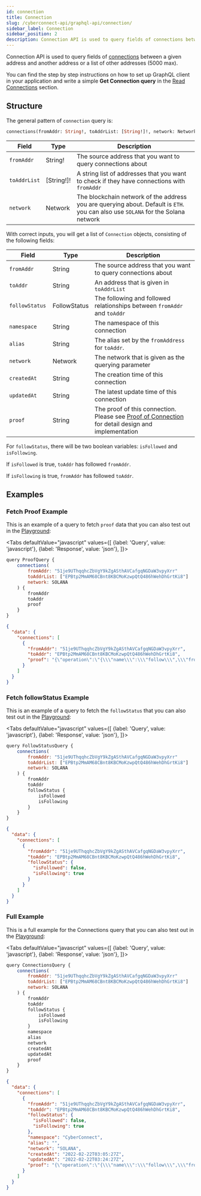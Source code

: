 ```yaml
---
id: connection
title: Connection
slug: /cyberconnect-api/graphql-api/connection/
sidebar_label: Connection
sidebar_position: 2
description: Connection API is used to query fields of connections between a given address and another address or a list of other addresses (5000 max).
---
```


Connection API is used to query fields of [connections](/concepts/connection/) between a given address and another address or a list of other addresses (5000 max).

You can find the step by step instructions on how to set up GraphQL client in your application and write a simple **Get Connection query** in the [Read Connections](/get-started/read-connections/) section.

## Structure

The general pattern of `connection` query is:

```graphql
connections(fromAddr: String!, toAddrList: [String!]!, network: Network) [Connection!]!
```

| Field        | Type       | Description                                                                                                                      |
| ------------ | ---------- | -------------------------------------------------------------------------------------------------------------------------------- |
| `fromAddr`   | String!    | The source address that you want to query connections about                                                                      |
| `toAddrList` | [String!]! | A string list of addresses that you want to check if they have connections with `fromAddr`                                       |
| `network`    | Network    | The blockchain network of the address you are querying about. Default is `ETH`. you can also use `SOLANA` for the Solana network |

With correct inputs, you will get a list of `Connection` objects, consisting of the following fields:

| Field           | Type         | Description                                                                                                                         |
| --------------- | ------------ | ----------------------------------------------------------------------------------------------------------------------------------- |
| `fromAddr `     | String       | The source address that you want to query connections about                                                                         |
| `toAddr`        | String       | An address that is given in `toAddrList`                                                                                            |
| `followStatus ` | FollowStatus | The following and followed relationships between `fromAddr` and `toAddr`                                                            |
| `namespace`     | String       | The namespace of this connection                                                                                                    |
| `alias`         | String       | The alias set by the `fromAddress` for `toAddr`.                                                                                    |
| `network`       | Network      | The network that is given as the querying parameter                                                                                 |
| `createdAt`     | String       | The creation time of this connection                                                                                                |
| `updatedAt`     | String       | The latest update time of this connection                                                                                           |
| `proof`         | String       | The proof of this connection. Please see [Proof of Connection](/protocol/proof-of-connection/) for detail design and implementation |

For `followStatus`, there will be two boolean variables: `isFollowed` and `isFollowing`.

If `isFollowed` is true, `toAddr` has followed `fromAddr`.

If `isFollowing` is true, `fromAddr` has followed `toAddr`.

## Examples

### Fetch Proof Example

This is an example of a query to fetch `proof` data that you can also test out in the [Playground](/cyberconnect-api/playground/):


<Tabs
    defaultValue="javascript"
    values={[
        {label: 'Query', value: 'javascript'},
        {label: 'Response', value: 'json'},
    ]}>
<TabItem value="javascript">

```javascript
query ProofQuery {
    connections(
        fromAddr: "51je9UThqqhcZbVgY9kZgASthAVCafgqNGDaW3vpyXrr"
        toAddrList: ["EPBtp2MmAM68CBnt8KBCMoKzwpQtQ486hWehDhGrtKi8"]
        network: SOLANA
    ) {
        fromAddr
        toAddr
        proof
    }
}
```

</TabItem>
<TabItem value="json">

```json
{
  "data": {
    "connections": [
      {
        "fromAddr": "51je9UThqqhcZbVgY9kZgASthAVCafgqNGDaW3vpyXrr",
        "toAddr": "EPBtp2MmAM68CBnt8KBCMoKzwpQtQ486hWehDhGrtKi8",
        "proof": "{\"operation\":\"{\\\"name\\\":\\\"follow\\\",\\\"from\\\":\\\"51je9UThqqhcZbVgY9kZgASthAVCafgqNGDaW3vpyXrr\\\",\\\"to\\\":\\\"EPBtp2MmAM68CBnt8KBCMoKzwpQtQ486hWehDhGrtKi8\\\",\\\"namespace\\\":\\\"CyberConnect\\\",\\\"network\\\":\\\"SOLANA\\\",\\\"alias\\\":\\\"\\\",\\\"timestamp\\\":1645500266794}\",\"digest\":\"0xf8dd7b357e8b738a3ad91080ccea4b07003a2c967b631ba950c2a3e00ff64cf2\",\"signature\":\"0x103fb899c224244740cf1eaa16ce401b218ae85fc0507ca07d29f91b57cf9708a5d6cdede97dc326663fe4f432f52c1ddaef9fb21b8d06f93e6893548aae825c\",\"signingKey\":{\"publicKey\":\"MFkwEwYHKoZIzj0CAQYIKoZIzj0DAQcDQgAEngy/L6H1b5u9DVIRIFu2z6Tn+qgkn60NyaAJVbBnTDEQ/PjdvilGWCKUSHgPHIIqpxX9BfQHi+3e+xHKTlrFsQ==\",\"format\":\"SubjectPublicKeyInfo\",\"algorithm\":\"ES256\"},\"signingKeyAuth\":{\"authorship\":\"51je9UThqqhcZbVgY9kZgASthAVCafgqNGDaW3vpyXrr\",\"signingKeySignature\":\"4kMtz6iCjockVhwQwGLzdGxKEESPF3EZXGFkfs2KrFs6a9YYDpRTkxAWcBWFpHjH1DFDLYkaD84TZsv4THmzCL81\",\"signingKeyMessage\":\"I authorize CyberConnect from this device using signing key:\\nMFkwEwYHKoZIzj0CAQYIKoZIzj0DAQcDQgAEngy/L6H1b5u9DVIRIFu2z6Tn+qgkn60NyaAJVbBnTDEQ/PjdvilGWCKUSHgPHIIqpxX9BfQHi+3e+xHKTlrFsQ==\"}}"
      }
    ]
  }
}
```

</TabItem>
</Tabs>

### Fetch followStatus Example

This is an example of a query to fetch the `followStatus` that you can also test out in the [Playground](/cyberconnect-api/playground/):

<Tabs
    defaultValue="javascript"
    values={[
        {label: 'Query', value: 'javascript'},
        {label: 'Response', value: 'json'},
    ]}>
<TabItem value="javascript">

```javascript
query FollowStatusQuery {
    connections(
        fromAddr: "51je9UThqqhcZbVgY9kZgASthAVCafgqNGDaW3vpyXrr"
        toAddrList: ["EPBtp2MmAM68CBnt8KBCMoKzwpQtQ486hWehDhGrtKi8"]
        network: SOLANA
    ) {
        fromAddr
        toAddr
        followStatus {
            isFollowed
            isFollowing
        }
    }
}
```

</TabItem>
<TabItem value="json">

```json
{
  "data": {
    "connections": [
      {
        "fromAddr": "51je9UThqqhcZbVgY9kZgASthAVCafgqNGDaW3vpyXrr",
        "toAddr": "EPBtp2MmAM68CBnt8KBCMoKzwpQtQ486hWehDhGrtKi8",
        "followStatus": {
          "isFollowed": false,
          "isFollowing": true
        }
      }
    ]
  }
}
```

</TabItem>
</Tabs>

### Full Example

This is a full example for the Connections query that you can also test out in the [Playground](/cyberconnect-api/playground/):

<Tabs
    defaultValue="javascript"
    values={[
        {label: 'Query', value: 'javascript'},
        {label: 'Response', value: 'json'},
    ]}>
<TabItem value="javascript">

```javascript
query ConnectionsQuery {
    connections(
        fromAddr: "51je9UThqqhcZbVgY9kZgASthAVCafgqNGDaW3vpyXrr"
        toAddrList: ["EPBtp2MmAM68CBnt8KBCMoKzwpQtQ486hWehDhGrtKi8"]
        network: SOLANA
    ) {
        fromAddr
        toAddr
        followStatus {
            isFollowed
            isFollowing
        }
        namespace
        alias
        network
        createdAt
        updatedAt
        proof
    }
}
```

</TabItem>
<TabItem value="json">

```json
{
  "data": {
    "connections": [
      {
        "fromAddr": "51je9UThqqhcZbVgY9kZgASthAVCafgqNGDaW3vpyXrr",
        "toAddr": "EPBtp2MmAM68CBnt8KBCMoKzwpQtQ486hWehDhGrtKi8",
        "followStatus": {
          "isFollowed": false,
          "isFollowing": true
        },
        "namespace": "CyberConnect",
        "alias": "",
        "network": "SOLANA",
        "createdAt": "2022-02-22T03:05:27Z",
        "updatedAt": "2022-02-22T03:24:27Z",
        "proof": "{\"operation\":\"{\\\"name\\\":\\\"follow\\\",\\\"from\\\":\\\"51je9UThqqhcZbVgY9kZgASthAVCafgqNGDaW3vpyXrr\\\",\\\"to\\\":\\\"EPBtp2MmAM68CBnt8KBCMoKzwpQtQ486hWehDhGrtKi8\\\",\\\"namespace\\\":\\\"CyberConnect\\\",\\\"network\\\":\\\"SOLANA\\\",\\\"alias\\\":\\\"\\\",\\\"timestamp\\\":1645500266794}\",\"digest\":\"0xf8dd7b357e8b738a3ad91080ccea4b07003a2c967b631ba950c2a3e00ff64cf2\",\"signature\":\"0x103fb899c224244740cf1eaa16ce401b218ae85fc0507ca07d29f91b57cf9708a5d6cdede97dc326663fe4f432f52c1ddaef9fb21b8d06f93e6893548aae825c\",\"signingKey\":{\"publicKey\":\"MFkwEwYHKoZIzj0CAQYIKoZIzj0DAQcDQgAEngy/L6H1b5u9DVIRIFu2z6Tn+qgkn60NyaAJVbBnTDEQ/PjdvilGWCKUSHgPHIIqpxX9BfQHi+3e+xHKTlrFsQ==\",\"format\":\"SubjectPublicKeyInfo\",\"algorithm\":\"ES256\"},\"signingKeyAuth\":{\"authorship\":\"51je9UThqqhcZbVgY9kZgASthAVCafgqNGDaW3vpyXrr\",\"signingKeySignature\":\"4kMtz6iCjockVhwQwGLzdGxKEESPF3EZXGFkfs2KrFs6a9YYDpRTkxAWcBWFpHjH1DFDLYkaD84TZsv4THmzCL81\",\"signingKeyMessage\":\"I authorize CyberConnect from this device using signing key:\\nMFkwEwYHKoZIzj0CAQYIKoZIzj0DAQcDQgAEngy/L6H1b5u9DVIRIFu2z6Tn+qgkn60NyaAJVbBnTDEQ/PjdvilGWCKUSHgPHIIqpxX9BfQHi+3e+xHKTlrFsQ==\"}}"
      }
    ]
  }
}
```

</TabItem>
</Tabs>

